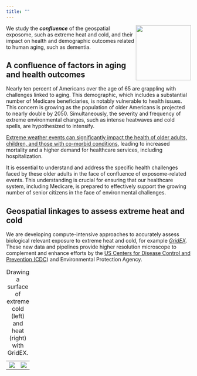 ```yaml
---
title: ""
---
```


![](img/confluence2.png){style="float: right;" fig-alt="" fig-align="right" width="150"}

We study the ***confluence*** of the geospatial exposome, such as extreme heat and cold, and their impact on health and demographic outcomes related to human aging, such as dementia.

## A confluence of factors in aging and health outcomes

Nearly ten percent of Americans over the age of 65 are grappling with challenges linked to aging. This demographic, which includes a substantial number of Medicare beneficiaries, is notably vulnerable to health issues. This concern is growing as the population of older Americans is projected to nearly double by 2050. Simultaneously, the severity and frequency of extreme environmental changes, such as intense heatwaves and cold spells, are hypothesized to intensify.

[Extreme weather events can significantly impact the health of older adults, children, and those with co-morbid conditions](https://www.cdc.gov/disasters/extremeheat/specificgroups.html), leading to increased mortality and a higher demand for healthcare services, including hospitalization.

It is essential to understand and address the specific health challenges faced by these older adults in the face of confluence of exposome-related events. This understanding is crucial for ensuring that our healthcare system, including Medicare, is prepared to effectively support the growing number of senior citizens in the face of environmental challenges.

## Geospatial linkages to assess extreme heat and cold

We are developing compute-intensive approaches to accurately assess biological relevant exposure to extreme heat and cold, for example [*GridEX*](posts/intro_gridex.html)*.* These new data and pipelines provide higher resolution microscope to complement and enhance efforts by the [US Centers for Disease Control and Prevention (CDC](https://ephtracking.cdc.gov/Applications/heatTracker/)) and Environmental Protection Agency.

|                  |                  |
|------------------|------------------|
| ![](img/ece.jpg) | ![](img/ehe.jpg) |

: Drawing a surface of extreme cold (left) and heat (right) with GridEX.

